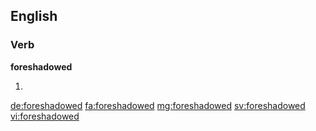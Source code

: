 ==English==

===Verb===
'''foreshadowed'''

# {{en-past of|foreshadow}}

[[de:foreshadowed]]
[[fa:foreshadowed]]
[[mg:foreshadowed]]
[[sv:foreshadowed]]
[[vi:foreshadowed]]